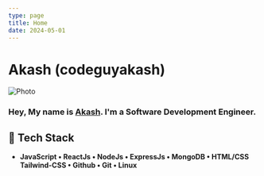```yaml
---
type: page
title: Home
date: 2024-05-01
---
```


# Akash (codeguyakash)


<Image
  src="/image.png"
  alt="Photo"
  width={1125}
  height={750}
  priority
  className="next-image"
/>

### Hey, My name is <a href="https://twitter.com/codeguyakash" >Akash</a>. I'm a Software Development Engineer.
## 🧠 Tech Stack

- **JavaScript • ReactJs • NodeJs • ExpressJs • MongoDB • HTML/CSS  Tailwind-CSS  • Github  • Git • Linux**





